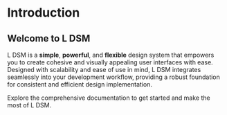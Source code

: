 # Introduction

## Welcome to L DSM

L DSM is a **simple**, **powerful**, and **flexible** design system that empowers you to create cohesive and visually appealing user interfaces with ease. Designed with scalability and ease of use in mind, L DSM integrates seamlessly into your development workflow, providing a robust foundation for consistent and efficient design implementation.

Explore the comprehensive documentation to get started and make the most of L DSM.
